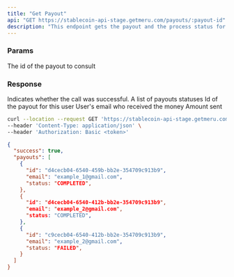 ```yaml
---
title: "Get Payout"
api: "GET https://stablecoin-api-stage.getmeru.com/payouts/:payout-id"
description: "This endpoint gets the payout and the process status for each user"
---
```


### Params

<ParamField path="payout-id" type="string" required>
  The id of the payout to consult
</ParamField>

### Response

<ResponseField name="success" type="boolean">
  Indicates whether the call was successful.
</ResponseField>

<ResponseField name="payouts" type="array">
  A list of payouts statuses

  <Expandable title="Array of payouts">
    <ResponseField name="id" type="string">
      Id of the payout for this user
    </ResponseField>
    <ResponseField name="email" type="string" required>
      User's email who received the money
    </ResponseField>
    <ResponseField name="amount" type="number" required>
      Amount sent
    </ResponseField>
  </Expandable>
</ResponseField>

<RequestExample>

```bash cURL
curl --location --request GET 'https://stablecoin-api-stage.getmeru.com/payouts/:payout-id' \
--header 'Content-Type: application/json' \
--header 'Authorization: Basic <token>'
```

</RequestExample>

<ResponseExample>

```json 200
{
  "success": true,
  "payouts": [
    {
      "id": "d4cecb04-6540-459b-bb2e-354709c913b9",
      "email": "example_1@gmail.com",
      "status: "COMPLETED",
    },
    {
      "id": "d4cecb04-6540-412b-bb2e-354709c913b9",
      "email": "example_2@gmail.com",
      "status: "COMPLETED",
    },
    {
      "id": "c9cecb04-6540-412b-bb2e-354709c913b9",
      "email": "example_2@gmail.com",
      "status: "FAILED",
    }
  ]
}
```

</ResponseExample>
